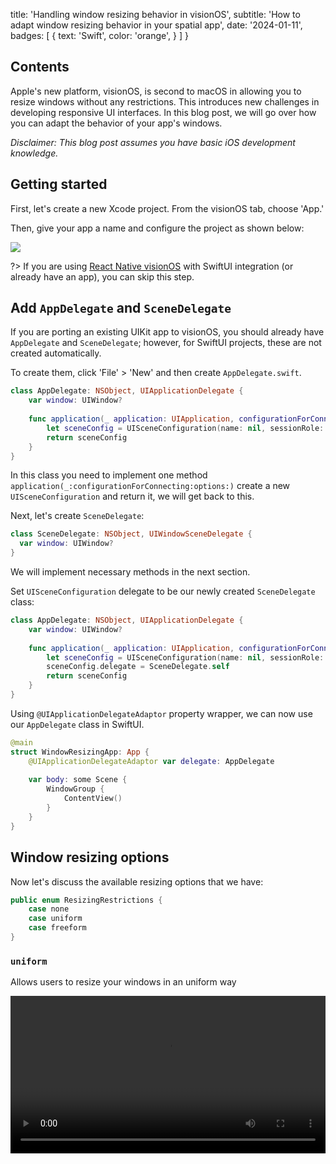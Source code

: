 
  title: 'Handling window resizing behavior in visionOS',
  subtitle: 'How to adapt window resizing behavior in your spatial app',
  date: '2024-01-11',
  badges: [
    {
      text: 'Swift',
      color: 'orange',
    }
  ]
}

## Contents

Apple's new platform, visionOS, is second to macOS in allowing you to resize windows without any restrictions. This introduces new challenges in developing responsive UI interfaces. In this blog post, we will go over how you can adapt the behavior of your app's windows.

_Disclaimer: This blog post assumes you have basic iOS development knowledge._

## Getting started 
First, let's create a new Xcode project. From the visionOS tab, choose 'App.' 

Then, give your app a name and configure the project as shown below:

<img src='https://res.cloudinary.com/dangiiuvf/image/upload/f_auto,q_auto/ub9gv9slgkclobl7muoa' />

?> If you are using [React Native visionOS](https://github.com/callstack/react-native-visionos) with SwiftUI integration (or already have an app), you can skip this step.

## Add `AppDelegate` and `SceneDelegate`
If you are porting an existing UIKit app to visionOS, you should already have `AppDelegate` and `SceneDelegate`; however, for SwiftUI projects, these are not created automatically. 

To create them, click 'File' > 'New' and then create `AppDelegate.swift`.

```swift
class AppDelegate: NSObject, UIApplicationDelegate {
    var window: UIWindow?
    
    func application(_ application: UIApplication, configurationForConnecting connectingSceneSession: UISceneSession, options: UIScene.ConnectionOptions) -> UISceneConfiguration {
        let sceneConfig = UISceneConfiguration(name: nil, sessionRole: connectingSceneSession.role)
        return sceneConfig
    }
}
```
In this class you need to implement one method `application(_:configurationForConnecting:options:)` create a new `UISceneConfiguration` and return it, we will get back to this.


Next, let's create `SceneDelegate`:

```swift
class SceneDelegate: NSObject, UIWindowSceneDelegate {
  var window: UIWindow?
}
```
We will implement necessary methods in the next section.


Set `UISceneConfiguration` delegate to be our newly created `SceneDelegate` class: 
```swift {6}
class AppDelegate: NSObject, UIApplicationDelegate {
    var window: UIWindow?
    
    func application(_ application: UIApplication, configurationForConnecting connectingSceneSession: UISceneSession, options: UIScene.ConnectionOptions) -> UISceneConfiguration {
        let sceneConfig = UISceneConfiguration(name: nil, sessionRole: connectingSceneSession.role)
        sceneConfig.delegate = SceneDelegate.self
        return sceneConfig
    }
}
```

Using `@UIApplicationDelegateAdaptor` property wrapper, we can now use our `AppDelegate` class in SwiftUI.

```swift {3}
@main
struct WindowResizingApp: App {
    @UIApplicationDelegateAdaptor var delegate: AppDelegate
    
    var body: some Scene {
        WindowGroup {
            ContentView()
        }
    }
}
```


## Window resizing options
Now let's discuss the available resizing options that we have: 

```swift
public enum ResizingRestrictions {
	case none
	case uniform
	case freeform
}
```

### `uniform`
Allows users to resize your windows in an uniform way

<video controls width="100%" src='https://res.cloudinary.com/dangiiuvf/video/upload/f_auto:video,q_auto/se06efmc2ghxpotdrbun' />

### `freeform`
Default setting, users can resize the window however they want

<video controls width="100%" src='https://res.cloudinary.com/dangiiuvf/video/upload/f_auto:video,q_auto/avduepgjyluyolyyig1j' />

### `none`
Prevent's users from resizing your window

<video controls width="100%" src='https://res.cloudinary.com/dangiiuvf/video/upload/f_auto:video,q_auto/iad0clg4aymogktzjidk' />

## Handling window resizing
Now it's time to implement scene resizing. Let's return to the empty `SceneDelegate` we created earlier and implement the `scene(_:willConnectTo:options:)` method.

```swift {7-9}
class SceneDelegate: NSObject, UIWindowSceneDelegate {
  var window: UIWindow?

  func scene(_ scene: UIScene, willConnectTo session: UISceneSession, options connectionOptions: UIScene.ConnectionOptions) {
	guard let windowScene = (scene as? UIWindowScene) else { return }
	
	let preferences = UIWindowScene.GeometryPreferences.Vision()
	preferences.resizingRestrictions = UIWindowScene.ResizingRestrictions.uniform // Set it to none or uniform
	windowScene.requestGeometryUpdate(preferences)
  }
}
```

In the snippet above, I'm creating a new `UIWindowScene.GeometryPreferences.Vision()` class and setting its `resizingRestrictions` property to one of the options specified in the `ResizingRestrictions` enum. 

Calling `windowScene.requestGeometryUpdate(preferences)` allows the maintenance of the specified geometry preference.


## That's all
Thanks for reading! I hope you found this article useful. If you have any questions or feedback feel free to reach out to me on [Twitter](https://twitter.com/o_kwasniewski).

